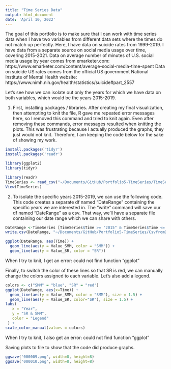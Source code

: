 ```yaml
---
title: "Time Series Data"
output: html_document
date: 'April 10, 2022'
---
```


The goal of this portfolio is to make sure that I can work with time series data when I have two variables from different data sets where the times do not match up perfectly. 
Here, I have data on suicide rates from 1999-2019. I have data from a separate source on social media usage over time, covering 2015-2021. 
Data on average number of minutes of U.S. social media usage by year comes from emarketer.com:
https://www.emarketer.com/content/average-social-media-time-spent
Data on suicide US rates comes from the official US government National Institute of Mental Health website:
https://www.nimh.nih.gov/health/statistics/suicide#part_2557

Let's see how we can isolate out only the years for which we have data on both variables, which would be the years 2015-2019.

1) First, installing packages / libraries. 
After creating my final visualization, then attempting to knit the file, R gave me repeated error messages here, so I removed this command and tried to knit again. Even after removing these commands, error messages resulted when knitting the plots. This was frustrating because I actually produced the graphs, they just would not knit. Therefore, I am keeping the code below for the sake of showing my work.

```r
install.packages('tidyr')
install.packages('readr')
```

```r
library(ggplot2)
library(tidyr)
```

```r
library(readr)
TimeSeries <- read_csv("~/Documents/GitHub/Portfolio5-TimeSeries/TimeSeries.csv")
View(TimeSeries)
```

2) To isolate the specific years 2015-2019, we can use the following code. This code creates a separate df named "DateRange" containing the specific years we are interested in. 
The "write" command will save our df named "DateRange" as a csv. That way, we'll have a separate file containing our date range which we can share with others.

```r
DateRange <-TimeSeries [TimeSeries$Time >= "2015" & TimeSeries$Time <= "2019", ]
write.csv(DateRange, "~/Documents/GitHub/Portfolio5-TimeSeries/CsvfromDf.csv")
```

```r
ggplot(DateRange, aes(Time)) +
  geom_line(aes(y = Value_SMM, color = "SMM")) + 
  geom_line(aes(y = Value_SR, color = "SR"))
```

When I try to knit, I get an error: 
could not find function "ggplot"

Finally, to switch the color of these lines so that SR is red, we can manually change the colors assigned to each variable. Let's also add a legend.

```r
colors <- c("SMM" = "blue", "SR" = "red")
ggplot(DateRange, aes(x=Time)) +
  geom_line(aes(y = Value_SMM, color = "SMM"), size = 1.5) +
  geom_line(aes(y = Value_SR, color="SR"), size = 1.5) +
labs(                                
   x = "Year",
   y = "SR & SMM",
   color = "Legend"
 ) +
scale_color_manual(values = colors) 
```

When I try to knit, I also get an error: 
could not find function "ggplot"

Saving plots to file to show that the code did produce graphs.
```r
ggsave('000009.png', width=8, height=8)
ggsave('000010.png', width=8, height=8)
```


